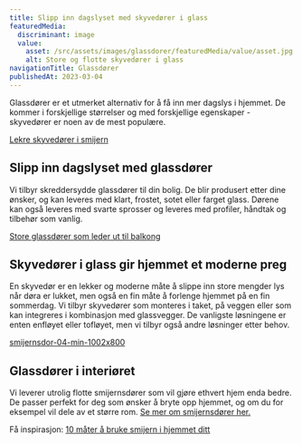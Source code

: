 ```yaml
---
title: Slipp inn dagslyset med skyvedører i glass
featuredMedia:
  discriminant: image
  value:
    asset: /src/assets/images/glassdorer/featuredMedia/value/asset.jpg
    alt: Store og flotte skyvedører i glass
navigationTitle: Glassdører
publishedAt: 2023-03-04
---
```


Glassdører er et utmerket alternativ for å få inn mer dagslys i hjemmet. De kommer i forskjellige størrelser og med forskjellige egenskaper - skyvedører er noen av de mest populære.

[Lekre skyvedører i smijern](https://cdn.sanity.io/images/csbn9wp4/transformed-data/6b736275f764d156bb84b0169e67ae630f6d6d2f-5000x3000.jpg)

## Slipp inn dagslyset med glassdører

Vi tilbyr skreddersydde glassdører til din bolig. De blir produsert etter dine ønsker, og kan leveres med klart, frostet, sotet eller farget glass. Dørene kan også leveres med svarte sprosser og leveres med profiler, håndtak og tilbehør som vanlig.

[Store glassdører som leder ut til balkong](https://cdn.sanity.io/images/csbn9wp4/transformed-data/81bd494f8ee5b2e4ab80109189ca6c703027239e-5000x3000.jpg)

## Skyvedører i glass gir hjemmet et moderne preg

En skyvedør er en lekker og moderne måte å slippe inn store mengder lys når døra er lukket, men også en fin måte å forlenge hjemmet på en fin sommerdag. Vi tilbyr skyvedører som monteres i taket, på veggen eller som kan integreres i kombinasjon med glassvegger. De vanligste løsningene er enten enfløyet eller tofløyet, men vi tilbyr også andre løsninger etter behov.

[smijernsdor-04-min-1002x800](https://cdn.sanity.io/images/csbn9wp4/transformed-data/713b1f48dc395555a2f80f5d22f0513cd1320ff1-1002x800.jpg)

## Glassdører i interiøret

Vi leverer utrolig flotte smijernsdører som vil gjøre ethvert hjem enda bedre. De passer perfekt for deg som ønsker å bryte opp hjemmet, og om du for eksempel vil dele av et større rom. [Se mer om smijernsdører her.](/smijernsdor)

Få inspirasjon: [10 måter å bruke smijern i hjemmet ditt](/10-mater-a-bruke-smijern-i-ditt-hjem)
